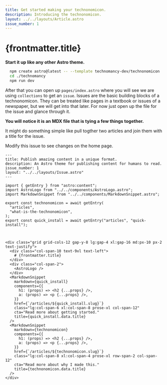 ```yaml
---
title: Get started making your technonomicon.
description: Introducing the technonomicon.
layout: ../../layouts/Article.astro
issue_number: 1
---
```



# {frontmatter.title}

**Start it up like any other Astro theme.**

```bash
  npm create astro@latest -- --template technomancy-dev/technonomicon
  cd ./technomancy
  npm run dev
```

After that you can open up `pages/index.astro` where you will see we are using `collections` to get an `issue`. Issues are the basic building blocks of a technonomicon. They can be treated like pages in a textbook or issues of a newspaper, but we will get into that later. For now just open up the file for the issue and glance through it.

**You will notice it is an MDX file that is tying a few things together.**

It might do something simple like pull togther two articles and join them with a title for the issue.

<More>
  Modify this issue to see changes on the home page.

  ```mdx
  ---
  title: Publish amazing content in a unique format.
  description: An Astro theme for publishing content for humans to read. 
  issue_number: 1
  layout: "../../layouts/Issue.astro"
  ---

  import { getEntry } from "astro:content";
  import AstroLogo from "../../components/AstroLogo.astro";
  import MarkdownSnippet from "../../components/MarkdownSnippet.astro";

  export const technonomicon = await getEntry(
    "articles",
    "what-is-the-technonomicon",
  );
  export const quick_install = await getEntry("articles", "quick-install");



  <div class="grid grid-cols-12 gap-y-8 lg:gap-4 xl:gap-16 md:px-10 px-2 text-justify">
    <div class="col-span-10 text-9xl text-left">
      # {frontmatter.title}
    </div>
    <div class="col-span-2">
      <AstroLogo />
    </div>
    <MarkdownSnippet
      markdown={quick_install}
      components={{    
        h1: (props) => <h2 {...props} />,
        a: (props) => <p {...props} />,
      }}
      href={`/articles/${quick_install.slug}`}
      class="lg:col-span-6 xl:col-span-8 prose-xl col-span-12"
      cta="Read more about getting started."
      title={quick_install.data.title}
    />
    <MarkdownSnippet
      markdown={technonomicon}
      components={{
        h1: (props) => <h2 {...props} />,
        a: (props) => <p {...props} />,
      }}
      href={`/articles/${technonomicon.slug}`}
      class="lg:col-span-8 xl:col-span-4 prose-xl row-span-2 col-span-12"
      cta="Read more about why I made this."
      title={technonomicon.data.title}
    />
  </div>
  ```
</More>
